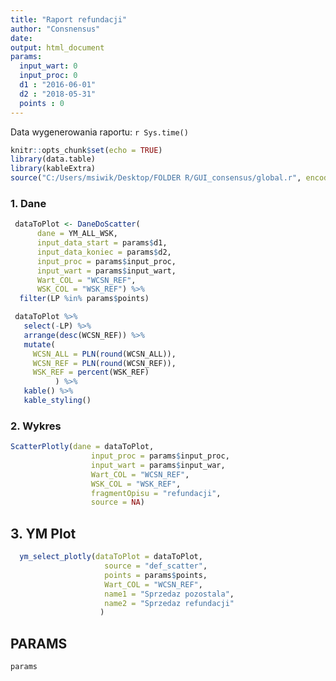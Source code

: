 ```yaml
---
title: "Raport refundacji"
author: "Consnensus"
date:
output: html_document
params:
  input_wart: 0
  input_proc: 0
  d1 : "2016-06-01"
  d2 : "2018-05-31"
  points : 0
---
```


Data wygenerowania raportu: `r Sys.time()`

```r
knitr::opts_chunk$set(echo = TRUE)
library(data.table)
library(kableExtra)
source("C:/Users/msiwik/Desktop/FOLDER R/GUI_consensus/global.r", encoding = "UTF-8")
```


### 1. Dane
```r

 dataToPlot <- DaneDoScatter(
      dane = YM_ALL_WSK,
      input_data_start = params$d1,
      input_data_koniec = params$d2,
      input_proc = params$input_proc,
      input_wart = params$input_wart,
      Wart_COL = "WCSN_REF",
      WSK_COL = "WSK_REF") %>%
  filter(LP %in% params$points)

 dataToPlot %>%
   select(-LP) %>%
   arrange(desc(WCSN_REF)) %>%
   mutate(
     WCSN_ALL = PLN(round(WCSN_ALL)),
     WCSN_REF = PLN(round(WCSN_REF)),
     WSK_REF = percent(WSK_REF)
          ) %>%
   kable() %>%
   kable_styling()

```



### 2. Wykres
```r

ScatterPlotly(dane = dataToPlot,
                  input_proc = params$input_proc,
                  input_wart = params$input_war,
                  Wart_COL = "WCSN_REF",
                  WSK_COL = "WSK_REF",
                  fragmentOpisu = "refundacji",
                  source = NA)

```


## 3. YM Plot
```r


  ym_select_plotly(dataToPlot = dataToPlot,
                     source = "def_scatter",
                     points = params$points,
                     Wart_COL = "WCSN_REF",
                     name1 = "Sprzedaz pozostala",
                     name2 = "Sprzedaz refundacji"
                    )


```


## PARAMS
```r
params

```

